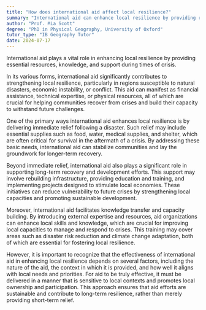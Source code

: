 ```yaml
---
title: "How does international aid affect local resilience?"
summary: "International aid can enhance local resilience by providing resources, knowledge, and support during crises."
author: "Prof. Mia Scott"
degree: "PhD in Physical Geography, University of Oxford"
tutor_type: "IB Geography Tutor"
date: 2024-07-17
---
```


International aid plays a vital role in enhancing local resilience by providing essential resources, knowledge, and support during times of crisis.

In its various forms, international aid significantly contributes to strengthening local resilience, particularly in regions susceptible to natural disasters, economic instability, or conflict. This aid can manifest as financial assistance, technical expertise, or physical resources, all of which are crucial for helping communities recover from crises and build their capacity to withstand future challenges.

One of the primary ways international aid enhances local resilience is by delivering immediate relief following a disaster. Such relief may include essential supplies such as food, water, medical supplies, and shelter, which are often critical for survival in the aftermath of a crisis. By addressing these basic needs, international aid can stabilize communities and lay the groundwork for longer-term recovery.

Beyond immediate relief, international aid also plays a significant role in supporting long-term recovery and development efforts. This support may involve rebuilding infrastructure, providing education and training, and implementing projects designed to stimulate local economies. These initiatives can reduce vulnerability to future crises by strengthening local capacities and promoting sustainable development.

Moreover, international aid facilitates knowledge transfer and capacity building. By introducing external expertise and resources, aid organizations can enhance local skills and knowledge, which are crucial for improving local capacities to manage and respond to crises. This training may cover areas such as disaster risk reduction and climate change adaptation, both of which are essential for fostering local resilience.

However, it is important to recognize that the effectiveness of international aid in enhancing local resilience depends on several factors, including the nature of the aid, the context in which it is provided, and how well it aligns with local needs and priorities. For aid to be truly effective, it must be delivered in a manner that is sensitive to local contexts and promotes local ownership and participation. This approach ensures that aid efforts are sustainable and contribute to long-term resilience, rather than merely providing short-term relief.
    